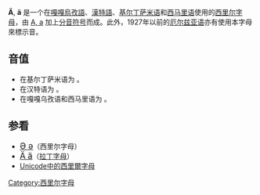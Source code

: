 {{Unreferenced|time=2018-04-18T09:24:02+00:00}}
{{Infobox Cyrillic|uc=Ӓ|lc=ӓ|Image=Cyrillic letter A with Diaeresis.png|uuc=04D2|ulc=04D3}}
'''Ӓ''', '''ӓ''' 是一个在[[嘎嘎烏孜語|嘎嘎烏孜語]]、[[漢特語|漢特語]]、[[基尔丁萨米语|基尔丁萨米语]]和[[山地馬里語|西马里语]]使用的[[西里尔字母|西里尔字母]]，由 [[А|А, а]] 加上[[分音符号|分音符号]]而成。此外，1927年以前的[[厄尔兹亚语|厄尔兹亚语]]亦有使用本字母來標示{{IPA|/æ/}}音。

== 音值 ==
*在基尔丁萨米语为 {{IPA4|ɑ}}。
*在汉特语为 {{IPA4|ɐ}}。
*在嘎嘎乌孜语和西马里语为 {{IPA4|æ}}。

== 参看 ==
*<span lang="ru" style="font-size:120%;">[[Ә|Ә ә]]</span>（西里尔字母）
*<span lang="en" style="font-size:120%;">[[Ä|Ä ä]]</span>（[[拉丁字母|拉丁字母]]）
*[[Unicode中的西里爾字母|Unicode中的西里爾字母]]

{{Alphabet lang|kca|sjd|mrj|gag}}
{{Derivative letters of А||state=collapsed}}
{{Cyrillic-alphabet-stub}}

[[Category:西里尔字母|Category:西里尔字母]]